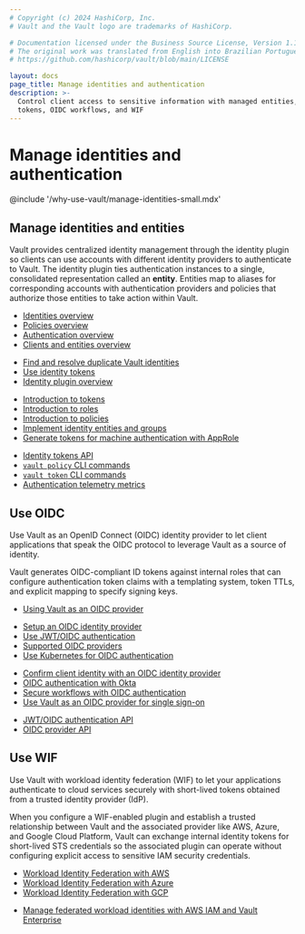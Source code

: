 ```yaml
---
# Copyright (c) 2024 HashiCorp, Inc.
# Vault and the Vault logo are trademarks of HashiCorp.

# Documentation licensed under the Business Source License, Version 1.1.
# The original work was translated from English into Brazilian Portuguese.
# https://github.com/hashicorp/vault/blob/main/LICENSE

layout: docs
page_title: Manage identities and authentication
description: >-
  Control client access to sensitive information with managed entities, identity
  tokens, OIDC workflows, and WIF
---
```


# Manage identities and authentication

@include '/why-use-vault/manage-identities-small.mdx'


## Manage identities and entities

Vault provides centralized identity management through the identity plugin so
clients can use accounts with different identity providers to authenticate to
Vault. The identity plugin ties authentication instances to a single,
consolidated representation called an **entity**. Entities map to aliases for
corresponding accounts with authentication providers and policies that authorize
those entities to take action within Vault.


<Tabs>
<Tab heading="Key concepts + Overviews" group="overviews">

- [Identities overview](/vault/docs/concepts/identity)
- [Policies overview](/vault/docs/concepts/policies)
- [Authentication overview](/vault/docs/concepts/auth)
- [Clients and entities overview](/vault/docs/concepts/client-count)


</Tab>
<Tab heading="Guides" group="guides">

- [Find and resolve duplicate Vault identities](/vault/docs/secrets/identity/deduplication)
- [Use identity tokens](/vault/docs/secrets/identity/identity-token)
- [Identity plugin overview](/vault/docs/secrets/identity)

</Tab>
<Tab heading="Tutorials" group="tutorials">

- [Introduction to tokens](/vault/tutorials/get-started/introduction-tokens)
- [Introduction to roles](/vault/tutorials/get-started/introduction-roles)
- [Introduction to policies](/vault/tutorials/get-started/introduction-policies)
- [Implement identity entities and groups](/vault/tutorials/auth-methods/identity)
- [Generate tokens for machine authentication with AppRole](/vault/tutorials/auth-methods/approle)

</Tab>
<Tab heading="References" group="reference">

- [Identity tokens API](/vault/api-docs/secret/identity/tokens)
- [`vault policy` CLI commands](/vault/docs/commands/policy)
- [`vault token` CLI commands](/vault/docs/commands/token)
- [Authentication telemetry metrics](/vault/docs/internals/telemetry/metrics/authn)

</Tab>
</Tabs>


## Use OIDC

Use Vault as an OpenID Connect (OIDC) identity provider to let client
applications that speak the OIDC protocol to leverage Vault as a source of
identity.

Vault generates OIDC-compliant ID tokens against internal roles that can
configure authentication token claims with a templating system, token TTLs, and
explicit mapping to specify signing keys.

<Tabs>
<Tab heading="Key concepts + Overviews" group="overviews">

- [Using Vault as an OIDC provider](/vault/docs/concepts/oidc-provider)

</Tab>
<Tab heading="Guides" group="guides">

- [Setup an OIDC identity provider](/vault/docs/secrets/identity/oidc-provider)
- [Use JWT/OIDC authentication](/vault/docs/auth/jwt)
- [Supported OIDC providers](/vault/docs/auth/jwt/oidc-providers)
- [Use Kubernetes for OIDC authentication](/vault/docs/auth/jwt/oidc-providers/kubernetes)

</Tab>
<Tab heading="Tutorials" group="tutorials">

- [Confirm client identity with an OIDC identity provider](/vault/tutorials/auth-methods/oidc-identity-provider)
- [OIDC authentication with Okta](/vault/tutorials/manage-hcp-vault-dedicated/vault-oidc-okta)
- [Secure workflows with OIDC authentication](/vault/tutorials/auth-methods/oidc-auth)
- [Use Vault as an OIDC provider for single sign-on](/nomad/tutorials/single-sign-on/sso-oidc-vault)

</Tab>
<Tab heading="References" group="reference">

- [JWT/OIDC authentication API](/vault/api-docs/auth/jwt)
- [OIDC provider API](/vault/api-docs/secret/identity/oidc-provider)

</Tab>
</Tabs>


## Use WIF

Use Vault with workload identity federation (WIF) to let your applications
authenticate to cloud services securely with short-lived tokens obtained from a
trusted identity provider (IdP).

When you configure a WIF-enabled plugin and establish a trusted relationship
between Vault and the associated  provider like AWS, Azure, and Google Cloud
Platform, Vault can exchange internal identity tokens for short-lived STS
credentials so the associated plugin can operate without configuring explicit
access to sensitive IAM security credentials.

<Tabs>
<Tab heading="Guides" group="guides">

- [Workload Identity Federation with AWS](/vault/docs/secrets/aws#plugin-workload-identity-federation-wif)
- [Workload Identity Federation with Azure](/vault/docs/secrets/azure#plugin-workload-identity-federation-wif)
- [Workload Identity Federation with GCP](/vault/docs/secrets/gcp#plugin-workload-identity-federation-wif)

</Tab>
<Tab heading="Tutorials" group="tutorials">

- [Manage federated workload identities with AWS IAM and Vault Enterprise](/vault/tutorials/enterprise/plugin-workoad-identity-federation)

</Tab>
</Tabs>
